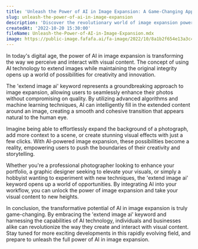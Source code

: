 ```yaml
---
title: 'Unleash the Power of AI in Image Expansion: A Game-Changing Approach'
slug: unleash-the-power-of-ai-in-image-expansion
description: 'Discover the revolutionary world of image expansion powered by AI technology. Explore how the 'extend image ai' keyword is reshaping the way we interact with visual content, enhancing images without altering the original. Dive into the limitless possibilities of AI in expanding images seamlessly.'
createdAt: '2022-10-20 15:30:00'
fileName: Unleash-the-Power-of-AI-in-Image-Expansion.mdx
image: https://public-image.fafafa.ai/fa-image/2022/10/8a1b2f654e13a3c4dfe6211a070c8dc5.jpg
---
```


In today's digital age, the power of AI in image expansion is transforming the way we perceive and interact with visual content. The concept of using AI technology to extend images while maintaining the original integrity opens up a world of possibilities for creativity and innovation.

The 'extend image ai' keyword represents a groundbreaking approach to image expansion, allowing users to seamlessly enhance their photos without compromising on quality. By utilizing advanced algorithms and machine learning techniques, AI can intelligently fill in the extended content around an image, creating a smooth and cohesive transition that appears natural to the human eye.

Imagine being able to effortlessly expand the background of a photograph, add more context to a scene, or create stunning visual effects with just a few clicks. With AI-powered image expansion, these possibilities become a reality, empowering users to push the boundaries of their creativity and storytelling.

Whether you're a professional photographer looking to enhance your portfolio, a graphic designer seeking to elevate your visuals, or simply a hobbyist wanting to experiment with new techniques, the 'extend image ai' keyword opens up a world of opportunities. By integrating AI into your workflow, you can unlock the power of image expansion and take your visual content to new heights.

In conclusion, the transformative potential of AI in image expansion is truly game-changing. By embracing the 'extend image ai' keyword and harnessing the capabilities of AI technology, individuals and businesses alike can revolutionize the way they create and interact with visual content. Stay tuned for more exciting developments in this rapidly evolving field, and prepare to unleash the full power of AI in image expansion.